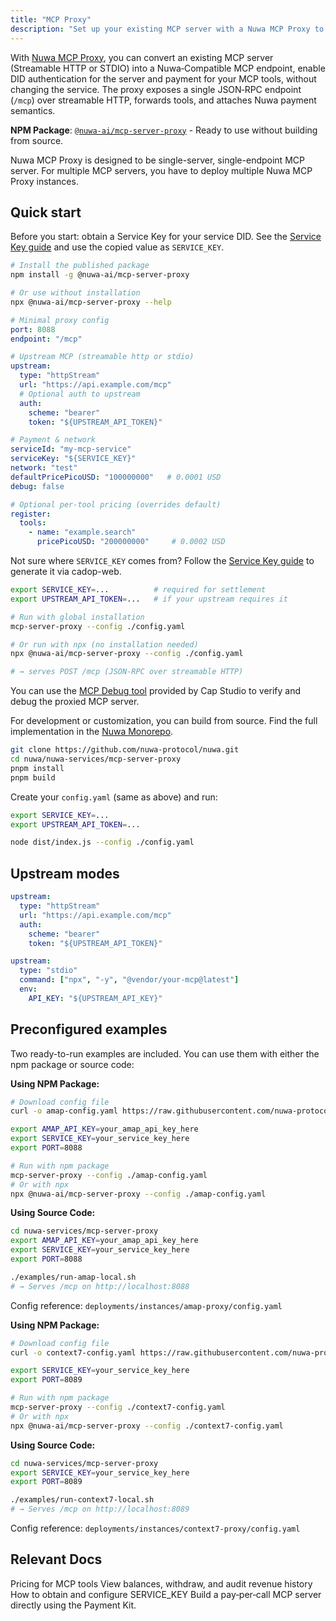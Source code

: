 ```yaml
---
title: "MCP Proxy"
description: "Set up your existing MCP server with a Nuwa MCP Proxy to start accepting payments"
---
```


With [Nuwa MCP Proxy](https://github.com/nuwa-protocol/nuwa/tree/main/nuwa-services/mcp-server-proxy), you can convert an existing MCP server (Streamable HTTP or STDIO) into a Nuwa‑Compatible MCP endpoint, enable DID authentication for the server and payment for your MCP tools, without changing the service. The proxy exposes a single JSON‑RPC endpoint (`/mcp`) over streamable HTTP, forwards tools, and attaches Nuwa payment semantics.

**NPM Package**: [`@nuwa-ai/mcp-server-proxy`](https://www.npmjs.com/package/@nuwa-ai/mcp-server-proxy) - Ready to use without building from source. 

<Note>
Nuwa MCP Proxy is designed to be single-server, single-endpoint MCP server. For multiple MCP servers, you have to deploy multiple Nuwa MCP Proxy instances.
</Note>

## Quick start

<Note>
Before you start: obtain a Service Key for your service DID. See the
<a href="/build-caps/service-key">Service Key guide</a> and use the copied value as
<code>SERVICE_KEY</code>.
</Note>

<Tabs>
<Tab title="Using NPM Package (Recommended)">

<Steps>
<Step title="Install globally">

```bash
# Install the published package
npm install -g @nuwa-ai/mcp-server-proxy

# Or use without installation
npx @nuwa-ai/mcp-server-proxy --help
```

</Step>

<Step title="Create a config.yaml">

```yaml
# Minimal proxy config
port: 8088
endpoint: "/mcp"

# Upstream MCP (streamable http or stdio)
upstream:
  type: "httpStream"
  url: "https://api.example.com/mcp"
  # Optional auth to upstream
  auth:
    scheme: "bearer"
    token: "${UPSTREAM_API_TOKEN}"

# Payment & network
serviceId: "my-mcp-service"
serviceKey: "${SERVICE_KEY}"
network: "test"
defaultPricePicoUSD: "100000000"   # 0.0001 USD
debug: false

# Optional per-tool pricing (overrides default)
register:
  tools:
    - name: "example.search"
      pricePicoUSD: "200000000"     # 0.0002 USD
```

<Tip>
Not sure where <code>SERVICE_KEY</code> comes from? Follow the
<a href="/build-caps/service-key">Service Key guide</a> to generate it via cadop-web.
</Tip>

</Step>

<Step title="Run the proxy">

```bash
export SERVICE_KEY=...          # required for settlement
export UPSTREAM_API_TOKEN=...   # if your upstream requires it

# Run with global installation
mcp-server-proxy --config ./config.yaml

# Or run with npx (no installation needed)
npx @nuwa-ai/mcp-server-proxy --config ./config.yaml

# → serves POST /mcp (JSON-RPC over streamable HTTP)
```

</Step>

<Step title="Verify the proxied MCP server">

You can use the [MCP Debug tool](https://test-app.nuwa.dev/cap-studio/mcp) provided by Cap Studio to verify and debug the proxied MCP server.

</Step>
</Steps>

</Tab>

<Tab title="Build from Source">

<Steps>
<Step title="Clone and build">

For development or customization, you can build from source. Find the full implementation in the [Nuwa Monorepo](https://github.com/rooch-network/nuwa/tree/main/nuwa-services/mcp-server-proxy).

```bash
git clone https://github.com/nuwa-protocol/nuwa.git
cd nuwa/nuwa-services/mcp-server-proxy
pnpm install
pnpm build
```
</Step>

<Step title="Create config and run">

Create your `config.yaml` (same as above) and run:

```bash
export SERVICE_KEY=...
export UPSTREAM_API_TOKEN=...

node dist/index.js --config ./config.yaml
```

</Step>
</Steps>

</Tab>
</Tabs>

## Upstream modes

<Tabs>
<Tab title="httpStream">

```yaml
upstream:
  type: "httpStream"
  url: "https://api.example.com/mcp"
  auth:
    scheme: "bearer"
    token: "${UPSTREAM_API_TOKEN}"
```

</Tab>
<Tab title="stdio">

```yaml
upstream:
  type: "stdio"
  command: ["npx", "-y", "@vendor/your-mcp@latest"]
  env:
    API_KEY: "${UPSTREAM_API_KEY}"
```

</Tab>
</Tabs>



## Preconfigured examples

Two ready-to-run examples are included. You can use them with either the npm package or source code:

<Tabs>
<Tab title="Amap proxy (HTTP upstream)">

**Using NPM Package:**
```bash
# Download config file
curl -o amap-config.yaml https://raw.githubusercontent.com/nuwa-protocol/nuwa/main/nuwa-services/mcp-server-proxy/deployments/instances/amap-proxy/config.yaml

export AMAP_API_KEY=your_amap_api_key_here
export SERVICE_KEY=your_service_key_here
export PORT=8088

# Run with npm package
mcp-server-proxy --config ./amap-config.yaml
# Or with npx
npx @nuwa-ai/mcp-server-proxy --config ./amap-config.yaml
```

**Using Source Code:**
```bash
cd nuwa-services/mcp-server-proxy
export AMAP_API_KEY=your_amap_api_key_here
export SERVICE_KEY=your_service_key_here
export PORT=8088

./examples/run-amap-local.sh
# → Serves /mcp on http://localhost:8088
```

Config reference: `deployments/instances/amap-proxy/config.yaml`

</Tab>

<Tab title="Context7 proxy (stdio upstream)">

**Using NPM Package:**
```bash
# Download config file
curl -o context7-config.yaml https://raw.githubusercontent.com/nuwa-protocol/nuwa/main/nuwa-services/mcp-server-proxy/deployments/instances/context7-proxy/config.yaml

export SERVICE_KEY=your_service_key_here
export PORT=8089

# Run with npm package
mcp-server-proxy --config ./context7-config.yaml
# Or with npx
npx @nuwa-ai/mcp-server-proxy --config ./context7-config.yaml
```

**Using Source Code:**
```bash
cd nuwa-services/mcp-server-proxy
export SERVICE_KEY=your_service_key_here
export PORT=8089

./examples/run-context7-local.sh
# → Serves /mcp on http://localhost:8089
```

Config reference: `deployments/instances/context7-proxy/config.yaml`

</Tab>
</Tabs>


## Relevant Docs

<CardGroup cols={2}>
    <Card title="MCP Pricing" icon="dollar-sign" href="/build-caps/service-pricing">
      Pricing for MCP tools
    </Card>
    <Card title="Revenue" icon="money-bill-wave" href="/build-caps/revenue">
      View balances, withdraw, and audit revenue history
    </Card>
    <Card title="Service Key" icon="key" href="/build-caps/service-key">
      How to obtain and configure SERVICE_KEY
    </Card>
    <Card title="MCP Server" icon="server" href="/build-caps/mcp-server">
      Build a pay‑per‑call MCP server directly using the Payment Kit.
    </Card>
</CardGroup>


